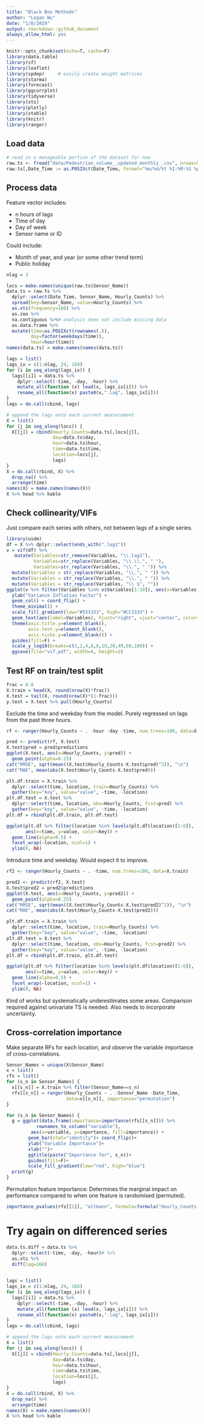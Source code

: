 ```yaml
---
title: "Black Box Methods"
author: "Logan Wu"
date: "1/8/2019"
output: rmarkdown::github_document
always_allow_html: yes
---
```


```r
knitr::opts_chunk$set(echo=T, cache=F)
library(data.table)
library(sf)
library(leaflet)
library(spdep)     # easily create weight matrices
library(starma)
library(forecast)
library(ggcorrplot)
library(tidyverse)
library(xts)
library(plotly)
library(xtable)
library(knitr)
library(ranger)
```

## Load data

```r
# read in a manageable portion of the dataset for now
raw.ts <- fread("data/Pedestrian_volume__updated_monthly_.csv", nrows=50000)
raw.ts[,Date_Time := as.POSIXct(Date_Time, format="%m/%d/%Y %I:%M:%S %p")]
```

## Process data

Feature vector includes:

- n hours of lags
- Time of day
- Day of week
- Sensor name or ID

Could include:

- Month of year, and year (or some other trend term)
- Public holiday

```r
nlag = 3

locs = make.names(unique(raw.ts$Sensor_Name))
data.ts = raw.ts %>%
  dplyr::select(Date_Time, Sensor_Name, Hourly_Counts) %>%
  spread(key=Sensor_Name, value=Hourly_Counts) %>%
  as.xts(frequency=168) %>%
  as.zoo %>%
  na.contiguous %>%# analysis does not include missing data
  as.data.frame %>%
  mutate(time=as.POSIXct(rownames(.)),
         day=factor(weekdays(time)),
         hour=hour(time))
names(data.ts) = make.names(names(data.ts))

lags = list()
lags_ix = c(1:nlag, 24, 168)
for (i in seq_along(lags_ix)) {
  lags[[i]] = data.ts %>%
    dplyr::select(-time, -day, -hour) %>%
    mutate_all(function (x) lead(x, lags_ix[i])) %>%
    rename_all(function(x) paste0(x,".lag", lags_ix[i]))
}
lags = do.call(cbind, lags)

# append the lags onto each current measurement
X = list()
for (j in seq_along(locs)) {
  X[[j]] = cbind(Hourly_Counts=data.ts[,locs[j]], 
                 day=data.ts$day, 
                 hour=data.ts$hour, 
                 time=data.ts$time,
                 location=locs[j],
                 lags)
}
X = do.call(rbind, X) %>%
  drop_na() %>%
  arrange(time)
names(X) = make.names(names(X))
X %>% head %>% kable
```

## Check collinearity/VIFs

Just compare each series with others, not between lags of a single series.

```r
library(usdm)
df = X %>% dplyr::select(ends_with(".lag1"))
v = vif(df) %>%
   mutate(Variables=str_remove(Variables, "\\.lag1"),
          Variables=str_replace(Variables, "\\.\\.", " "),
          Variables=str_replace(Variables, "\\.", " ")) %>%
  mutate(Variables = str_replace(Variables, "\\.", " ")) %>%
  mutate(Variables = str_replace(Variables, "\\.", " ")) %>%
  mutate(Variables = str_replace(Variables, "\\ $", ""))
ggplot(v %>% filter(Variables %in% v$Variables[1:10]), aes(x=Variables, y=VIF, fill=VIF)) +
  ylab("Variance Inflation Factor") +
  geom_col() + coord_flip() +
  theme_minimal() +
  scale_fill_gradient(low="#553333", high="#CC3333") +
  geom_text(aes(label=Variables), hjust="right", vjust="center", color="white", nudge_y=-0.01) +
  theme(axis.title.y=element_blank(),
        axis.text.y=element_blank(),
        axis.ticks.y=element_blank()) +
  guides(fill=F) +
  scale_y_log10(breaks=c(1,2,4,6,8,10,20,40,60,100)) +
  ggsave(file="vif.pdf", width=4, height=2)
```


## Test RF on train/test split

```r
frac = 0.8
X.train = head(X, round(nrow(X)*frac))
X.test = tail(X, round(nrow(X)*(1-frac)))
y.test = X.test %>% pull(Hourly_Counts)
```

Exclude the time and weekday from the model. Purely regressed on lags from the past three hours.

```r
rf <- ranger(Hourly_Counts ~ . -hour -day -time, num.trees=100, data=X.train)
```
```r
pred <- predict(rf, X.test)
X.test$pred = pred$predictions
ggplot(X.test, aes(x=Hourly_Counts, y=pred)) +
  geom_point(alpha=0.25)
cat("RMSE", sqrt(mean((X.test$Hourly_Counts-X.test$pred)^2)), "\n")
cat("MAE", mean(abs(X.test$Hourly_Counts-X.test$pred)))

plt.df.train = X.train %>%
  dplyr::select(time, location, train=Hourly_Counts) %>%
  gather(key="key", value="value", -time, -location)
plt.df.test = X.test %>%
  dplyr::select(time, location, obs=Hourly_Counts, fcst=pred) %>%
  gather(key="key", value="value", -time, -location)
plt.df = rbind(plt.df.train, plt.df.test)

ggplot(plt.df %>% filter(location %in% levels(plt.df$location)[1:6]),
       aes(x=time, y=value, color=key)) +
  geom_line(alpha=0.5) +
  facet_wrap(~location, ncol=1) +
  ylim(0, NA)
```

Introduce time and weekday. Would expect it to improve.

```r
rf2 <- ranger(Hourly_Counts ~ . -time, num.trees=100, data=X.train)
```
```r
pred2 <- predict(rf2, X.test)
X.test$pred2 = pred2$predictions
ggplot(X.test, aes(x=Hourly_Counts, y=pred2)) +
  geom_point(alpha=0.25)
cat("RMSE", sqrt(mean((X.test$Hourly_Counts-X.test$pred2)^2)), "\n")
cat("MAE", mean(abs(X.test$Hourly_Counts-X.test$pred2)))

plt.df.train = X.train %>%
  dplyr::select(time, location, train=Hourly_Counts) %>%
  gather(key="key", value="value", -time, -location)
plt.df.test = X.test %>%
  dplyr::select(time, location, obs=Hourly_Counts, fcst=pred2) %>%
  gather(key="key", value="value", -time, -location)
plt.df = rbind(plt.df.train, plt.df.test)

ggplot(plt.df %>% filter(location %in% levels(plt.df$location)[1:6]),
       aes(x=time, y=value, color=key)) +
  geom_line(alpha=0.5) +
  facet_wrap(~location, ncol=1) +
  ylim(0, NA)
```

Kind of works but systematically underestimates some areas. Comparison required against univariate TS is needed. Also needs to incorporate uncertainty.

## Cross-correlation importance

Make separate RFs for each location, and observe the variable importance of cross-correlations.

```r
Sensor_Names = unique(X$Sensor_Name)
x = list()
rfs = list()
for (s_n in Sensor_Names) {
  x[[s_n]] = X.train %>% filter(Sensor_Name==s_n)
  rfs[[s_n]] = ranger(Hourly_Counts ~ . -Sensor_Name -Date_Time,
                      data=x[[s_n]], importance="permutation")
}
```

```r
for (s_n in Sensor_Names) {
  g = ggplot(data.frame(importance=importance(rfs[[s_n]])) %>%
           rownames_to_column("variable"),
         aes(x=variable, y=importance, fill=importance)) + 
        geom_bar(stat="identity")+ coord_flip()+
        ylab("Variable Importance")+
        xlab("")+
        ggtitle(paste("Importance for", s_n))+
        guides(fill=F)+
        scale_fill_gradient(low="red", high="blue")
  print(g)
}
```

Permutation feature importance: Determines the marginal impact on performance compared to when one feature is randomised (permuted).

```r
importance_pvalues(rfs[[1]], "altmann", formula=formula("Hourly_Counts ~ . - Sensor_Name - Date_Time"), data=x[[s_n]], num.permutations=10)
```

# Try again on differenced series

```r
data.ts.diff = data.ts %>%
  dplyr::select(-time, -day, -hour)# %>%
  as.xts %>%
  diff(lag=168)
  

lags = list()
lags_ix = c(1:nlag, 24, 168)
for (i in seq_along(lags_ix)) {
  lags[[i]] = data.ts %>%
    dplyr::select(-time, -day, -hour) %>%
    mutate_all(function (x) lead(x, lags_ix[i])) %>%
    rename_all(function(x) paste0(x,".lag", lags_ix[i]))
}
lags = do.call(cbind, lags)

# append the lags onto each current measurement
X = list()
for (j in seq_along(locs)) {
  X[[j]] = cbind(Hourly_Counts=data.ts[,locs[j]], 
                 day=data.ts$day, 
                 hour=data.ts$hour, 
                 time=data.ts$time,
                 location=locs[j],
                 lags)
}
X = do.call(rbind, X) %>%
  drop_na() %>%
  arrange(time)
names(X) = make.names(names(X))
X %>% head %>% kable
```